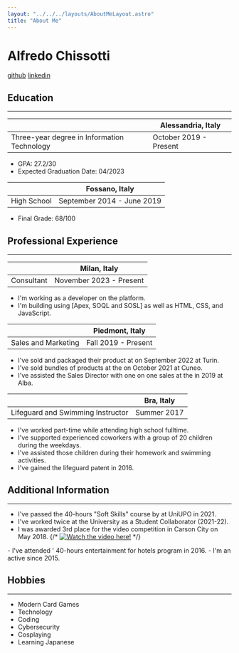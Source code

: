 ```yaml
---
layout: "../../../layouts/AboutMeLayout.astro"
title: "About Me"
---
```


# Alfredo Chissotti
[github](https://github.com/astisme)
[linkedin](https://www.linkedin.com/in/alfredochissotti/)
## Education
---
|<Href href="https://www.uniupo.it/en" text="Università degli Studi del Piemonte Orientale A. Avogadro" />|Alessandria, Italy|
|-|-|
|Three-year degree in Information Technology|October 2019 - Present|
- GPA: 27.2/30
- Expected Graduation Date: 04/2023

|<Href href="http://www.vallauri.edu/public/ita/pagina.asp" text="Liceo Scientifico Scienze Applicate G. Vallauri" />|Fossano, Italy|
|-|-|
|High School|September 2014 - June 2019|
- Final Grade: 68/100

## Professional Experience
---
|<Href href="https://www.reply.com/arlanis-reply/en/" text="Arlanis Reply" />|Milan, Italy|
|-|-|
|Consultant|November 2023 - Present|
- I'm working as a developer on the <Href href="https://www.salesforce.com/?ir=1" text="Salesforce" /> platform.
- I'm building using <Href href="https://trailhead.salesforce.com/content/learn/modules/apex_database" text="Salesforce's proprietary languages" /> [Apex, SOQL and SOSL] as well as HTML, CSS, and JavaScript.

|<Href href="https://www.loyogurtfamu.it" text="Fam&ugrave;" />|Piedmont, Italy|
|-|-|
|Sales and Marketing|Fall 2019 - Present|
- I've sold and packaged their product at <Href href="https://2022.terramadresalonedelgusto.com/en/" text="Salone del gusto" /> on September 2022 at Turin.
- I've sold bundles of products at the <Href href="http://marrone.net/" text="Chestnut Fair" /> on October 2021 at Cuneo.
- I've assisted the Sales Director with one on one sales at the <Href href="https://www.fieradeltartufo.org/" text="Truffle Fair" /> in 2019 at Alba.

|<Href href="https://piscinebra.it/" text="Piscine di Bra" />|Bra, Italy|
|-|-|
|Lifeguard and Swimming Instructor|Summer 2017|
- I've worked part-time while attending high school fulltime.
- I've supported experienced coworkers with a group of 20 children during the weekdays.
- I've assisted those children during their homework and swimming activities.
- I've gained the lifeguard patent in 2016.

## Additional Information
---
- I've passed the 40-hours "Soft Skills" course by <Href href="https://www.federmanager.it/" text="FederManager" /> at UniUPO in 2021.
- I've worked twice at the University as a Student Collaborator (2021-22).
- I was awarded 3rd place for the <Href href="https://musclepowered.wordpress.com/2018/05/17/first-annual-no-zombie-texting-awards/" text="No Zombie Texting" /> video competition in Carson City on May 2018.
{/* [![Watch the video here!](https://img.youtube.com/vi/RBDOKDZB0U4/0.jpg)](https://www.youtube.com/embed/RBDOKDZB0U4) */}
<IFrameEmbedVideo path="https://www.youtube.com/embed/RBDOKDZB0U4?version=3&rel=0&showsearch=0&showinfo=1&iv_load_policy=1&fs=1&hl=en&autohide=2&wmode=transparent" width="70%" height="370vh" />
- I've attended <Href href="https://www.facebook.com/groups/43513691233/" text="CAOS" />' 40-hours entertainment for hotels program in 2016.
- I'm an active <Href href="https://www.vipitalia.org/" text="clown therapy volunteer" /> since 2015.

## Hobbies
---
- Modern Card Games
- Technology
- Coding
- Cybersecurity
- Cosplaying
- Learning Japanese

